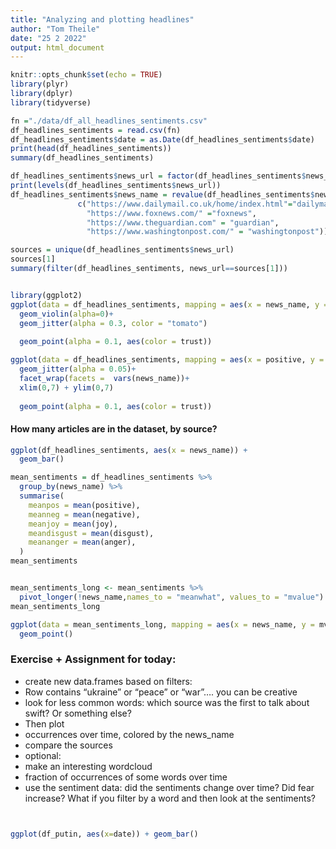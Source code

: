 ```yaml
---
title: "Analyzing and plotting headlines"
author: "Tom Theile"
date: "25 2 2022"
output: html_document
---
```


```r
knitr::opts_chunk$set(echo = TRUE)
library(plyr) 
library(dplyr)
library(tidyverse)
```


```R
fn ="./data/df_all_headlines_sentiments.csv"
df_headlines_sentiments = read.csv(fn)
df_headlines_sentiments$date = as.Date(df_headlines_sentiments$date)
print(head(df_headlines_sentiments))
summary(df_headlines_sentiments)
```
```R
df_headlines_sentiments$news_url = factor(df_headlines_sentiments$news_url)
print(levels(df_headlines_sentiments$news_url))
df_headlines_sentiments$news_name = revalue(df_headlines_sentiments$news_url,
               c("https://www.dailymail.co.uk/home/index.html"="dailymail",
                 "https://www.foxnews.com/" ="foxnews",
                 "https://www.theguardian.com" = "guardian",
                 "https://www.washingtonpost.com/" = "washingtonpost"))
```

```R
sources = unique(df_headlines_sentiments$news_url)
sources[1]
summary(filter(df_headlines_sentiments, news_url==sources[1]))
```

```R
```

```R
library(ggplot2)
ggplot(data = df_headlines_sentiments, mapping = aes(x = news_name, y = fear)) +
  geom_violin(alpha=0)+
  geom_jitter(alpha = 0.3, color = "tomato")
  
  geom_point(alpha = 0.1, aes(color = trust))

```


```R
ggplot(data = df_headlines_sentiments, mapping = aes(x = positive, y = joy, color = news_name)) +
  geom_jitter(alpha = 0.05)+
  facet_wrap(facets =  vars(news_name))+
  xlim(0,7) + ylim(0,7)
  
  geom_point(alpha = 0.1, aes(color = trust))

```
#### How many articles are in the dataset, by source?
```R
ggplot(df_headlines_sentiments, aes(x = news_name)) +
  geom_bar()
```
```R
mean_sentiments = df_headlines_sentiments %>%
  group_by(news_name) %>%
  summarise(
    meanpos = mean(positive),
    meanneg = mean(negative),
    meanjoy = mean(joy),
    meandisgust = mean(disgust),
    meananger = mean(anger),
  )
mean_sentiments


mean_sentiments_long <- mean_sentiments %>%
  pivot_longer(!news_name,names_to = "meanwhat", values_to = "mvalue")
mean_sentiments_long
```

```R

ggplot(data = mean_sentiments_long, mapping = aes(x = news_name, y = mvalue,color=meanwhat)) +
  geom_point()

```

### Exercise + Assignment for today:

* create new data.frames based on filters:
 * Row contains "ukraine" or "peace" or "war".... you can be creative
 * look for less common words: which source was the first to talk about swift? Or something else?
* Then plot
 * occurrences over time, colored by the news_name
 * compare the sources
* optional:
 * make an interesting wordcloud
 * fraction of occurrences of some words over time
 * use the sentiment data: did the sentiments change over time? Did fear increase? What if you filter by a word and then look at the sentiments?




```R

```



```R


```


```R
ggplot(df_putin, aes(x=date)) + geom_bar()

```


